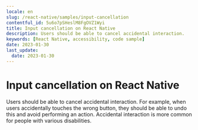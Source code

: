 ```yaml
---
locale: en
slug: /react-native/samples/input-cancellation
contentful_id: 5u6o7pSHeslM8FgOVZ1Wyi
title: Input cancellation on React Native
description: Users should be able to cancel accidental interaction.
keywords: [React Native, accessibility, code sample]
date: 2023-01-30
last_update:
  date: 2023-01-30
---
```


# Input cancellation on React Native

Users should be able to cancel accidental interaction. For example, when users accidentally touches the wrong button, they should be able to undo this and avoid performing an action. Accidental interaction is more common for people with various disabilities.

<CodeSample id="input-cancellation" framework="react-native" locale="en"/>
